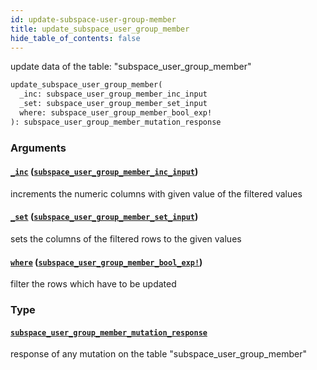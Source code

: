 ```yaml
---
id: update-subspace-user-group-member
title: update_subspace_user_group_member
hide_table_of_contents: false
---
```


update data of the table: "subspace_user_group_member"

```graphql
update_subspace_user_group_member(
  _inc: subspace_user_group_member_inc_input
  _set: subspace_user_group_member_set_input
  where: subspace_user_group_member_bool_exp!
): subspace_user_group_member_mutation_response
```

### Arguments

#### [`_inc`](#) ([`subspace_user_group_member_inc_input`](../inputs/subspace-user-group-member-inc-input))

increments the numeric columns with given value of the filtered values

#### [`_set`](#) ([`subspace_user_group_member_set_input`](../inputs/subspace-user-group-member-set-input))

sets the columns of the filtered rows to the given values

#### [`where`](#) ([`subspace_user_group_member_bool_exp!`](../inputs/subspace-user-group-member-bool-exp))

filter the rows which have to be updated

### Type

#### [`subspace_user_group_member_mutation_response`](../objects/subspace-user-group-member-mutation-response)

response of any mutation on the table "subspace_user_group_member"
